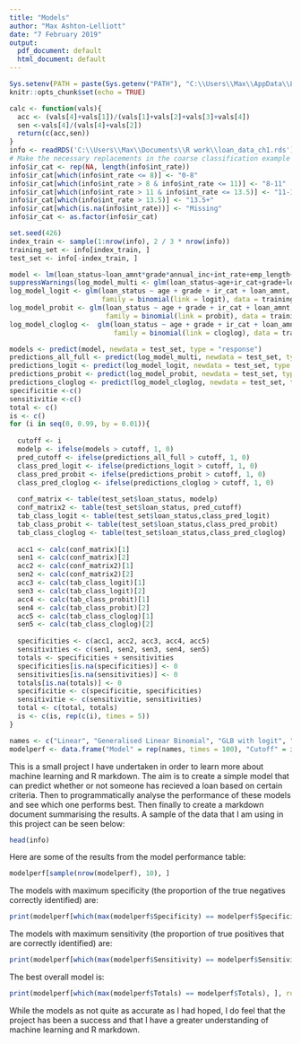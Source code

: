 ---
title: "Models"
author: "Max Ashton-Lelliott"
date: "7 February 2019"
output:
  pdf_document: default
  html_document: default
---

```{r setup, include=FALSE}
Sys.setenv(PATH = paste(Sys.getenv("PATH"), "C:\\Users\\Max\\AppData\\Local\\Programs\\MiKTeX 2.9\\miktex\\bin\\x64", sep=.Platform$path.sep))
knitr::opts_chunk$set(echo = TRUE)
```

```{r models, echo=FALSE}
calc <- function(vals){
  acc <- (vals[4]+vals[1])/(vals[1]+vals[2]+vals[3]+vals[4])
  sen <-vals[4]/(vals[4]+vals[2])
  return(c(acc,sen))
}
info <- readRDS('C:\\Users\\Max\\Documents\\R work\\loan_data_ch1.rds')
# Make the necessary replacements in the coarse classification example below 
info$ir_cat <- rep(NA, length(info$int_rate))
info$ir_cat[which(info$int_rate <= 8)] <- "0-8"
info$ir_cat[which(info$int_rate > 8 & info$int_rate <= 11)] <- "8-11"
info$ir_cat[which(info$int_rate > 11 & info$int_rate <= 13.5)] <- "11-13.5"
info$ir_cat[which(info$int_rate > 13.5)] <- "13.5+"
info$ir_cat[which(is.na(info$int_rate))] <- "Missing"
info$ir_cat <- as.factor(info$ir_cat)

set.seed(426)
index_train <- sample(1:nrow(info), 2 / 3 * nrow(info))
training_set <- info[index_train, ]
test_set <- info[-index_train, ]

model <- lm(loan_status~loan_amnt*grade*annual_inc+int_rate+emp_length+home_ownership, data = training_set)
suppressWarnings(log_model_multi <- glm(loan_status~age+ir_cat+grade+loan_amnt+annual_inc, data = training_set, family = "binomial" ))
log_model_logit <- glm(loan_status ~ age + grade + ir_cat + loan_amnt,
                       family = binomial(link = logit), data = training_set)
log_model_probit <- glm(loan_status ~ age + grade + ir_cat + loan_amnt,
                        family = binomial(link = probit), data = training_set)
log_model_cloglog <-  glm(loan_status ~ age + grade + ir_cat + loan_amnt,
                          family = binomial(link = cloglog), data = training_set)

models <- predict(model, newdata = test_set, type = "response")
predictions_all_full <- predict(log_model_multi, newdata = test_set, type = "response")
predictions_logit <- predict(log_model_logit, newdata = test_set, type = "response")
predictions_probit <- predict(log_model_probit, newdata = test_set, type = "response")
predictions_cloglog <- predict(log_model_cloglog, newdata = test_set, type = "response")
specificitie <-c()
sensitivitie <-c()
total <- c()
is <- c()
for (i in seq(0, 0.99, by = 0.01)){
  
  cutoff <- i
  modelp <- ifelse(models > cutoff, 1, 0)
  pred_cutoff <- ifelse(predictions_all_full > cutoff, 1, 0)
  class_pred_logit <- ifelse(predictions_logit > cutoff, 1, 0)
  class_pred_probit <- ifelse(predictions_probit > cutoff, 1, 0) 
  class_pred_cloglog <- ifelse(predictions_cloglog > cutoff, 1, 0)
  
  conf_matrix <- table(test_set$loan_status, modelp)
  conf_matrix2 <- table(test_set$loan_status, pred_cutoff)
  tab_class_logit <- table(test_set$loan_status,class_pred_logit)
  tab_class_probit <- table(test_set$loan_status,class_pred_probit)
  tab_class_cloglog <- table(test_set$loan_status,class_pred_cloglog)
  
  acc1 <- calc(conf_matrix)[1]
  sen1 <- calc(conf_matrix)[2]
  acc2 <- calc(conf_matrix2)[1]
  sen2 <- calc(conf_matrix2)[2]
  acc3 <- calc(tab_class_logit)[1]
  sen3 <- calc(tab_class_logit)[2]
  acc4 <- calc(tab_class_probit)[1]
  sen4 <- calc(tab_class_probit)[2]
  acc5 <- calc(tab_class_cloglog)[1]
  sen5 <- calc(tab_class_cloglog)[2]
  
  specificities <- c(acc1, acc2, acc3, acc4, acc5)
  sensitivities <- c(sen1, sen2, sen3, sen4, sen5)
  totals <- specificities + sensitivities
  specificities[is.na(specificities)] <- 0
  sensitivities[is.na(sensitivities)] <- 0
  totals[is.na(totals)] <- 0
  specificitie <- c(specificitie, specificities)
  sensitivitie <- c(sensitivitie, sensitivities)
  total <- c(total, totals)
  is <- c(is, rep(c(i), times = 5))
}

names <- c("Linear", "Generalised Linear Binomial", "GLB with logit", "GLB with probit", "GLB with cloglog")
modelperf <- data.frame("Model" = rep(names, times = 100), "Cutoff" = is, "Specificity" = round(as.numeric(specificitie), 3), "Sensitivity" = round(as.numeric(sensitivitie), 3), "Totals" = round(as.numeric(total), 3))
```
This is a small project I have undertaken in order to learn more about machine learning and R markdown. The aim is to create a simple model that can predict whether or not someone has recieved a loan based on certain criteria. Then to programmatically analyse the performance of these models and see which one performs best. Then finally to create a markdown document summarising the results. A sample of the data that I am using in this project can be seen below:
```{r info, echo=FALSE}
head(info)
```
Here are some of the results from the model performance table:
```{r perform, echo=FALSE}
modelperf[sample(nrow(modelperf), 10), ]
```
The models with maximum specificity (the proportion of the true negatives correctly identified) are:
```{r results11, echo=FALSE}
print(modelperf[which(max(modelperf$Specificity) == modelperf$Specificity), ], row.names = FALSE)
```
The models with maximum sensitivity (the proportion of true positives that are correctly identified) are:
```{r results2, echo=FALSE}
print(modelperf[which(max(modelperf$Sensitivity) == modelperf$Sensitivity), ], row.names = FALSE)
```
The best overall model is:
```{r results3, echo=FALSE}
print(modelperf[which(max(modelperf$Totals) == modelperf$Totals), ], row.names = FALSE)

```
While the models as not quite as accurate as I had hoped, I do feel that the project has been a success and that I have a greater understanding of machine learning and R markdown.

